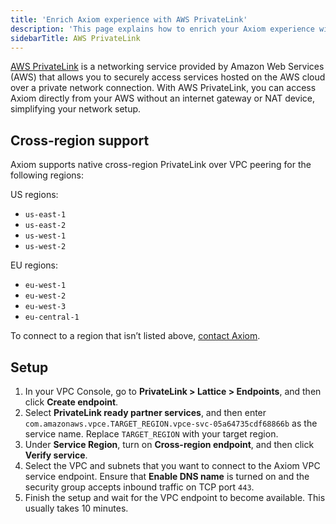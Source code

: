 ```yaml
---
title: 'Enrich Axiom experience with AWS PrivateLink'
description: 'This page explains how to enrich your Axiom experience with AWS PrivateLink.'
sidebarTitle: AWS PrivateLink
---
```


[AWS PrivateLink](https://aws.amazon.com/privatelink/) is a networking service provided by Amazon Web Services (AWS) that allows you to securely access services hosted on the AWS cloud over a private network connection. With AWS PrivateLink, you can access Axiom directly from your AWS without an internet gateway or NAT device, simplifying your network setup.

## Cross-region support

Axiom supports native cross-region PrivateLink over VPC peering for the following regions:

US regions:
- `us-east-1`
- `us-east-2`
- `us-west-1`
- `us-west-2`

EU regions:
- `eu-west-1`
- `eu-west-2`
- `eu-west-3`
- `eu-central-1`

To connect to a region that isn’t listed above, [contact Axiom](https://axiom.co/contact).

## Setup

1. In your VPC Console, go to **PrivateLink > Lattice > Endpoints**, and then click **Create endpoint**.
1. Select **PrivateLink ready partner services**, and then enter `com.amazonaws.vpce.TARGET_REGION.vpce-svc-05a64735cdf68866b` as the service name. Replace `TARGET_REGION` with your target region.
1. Under **Service Region**, turn on **Cross-region endpoint**, and then click **Verify service**.
1. Select the VPC and subnets that you want to connect to the Axiom VPC service endpoint. Ensure that **Enable DNS name** is turned on and the security group accepts inbound traffic on TCP port `443`.
1. Finish the setup and wait for the VPC endpoint to become available. This usually takes 10 minutes.
